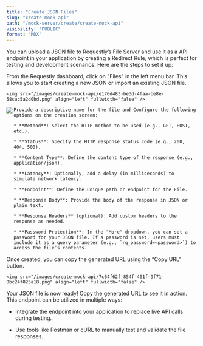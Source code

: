 ```yaml
---
title: "Create JSON Files"
slug: "create-mock-api"
path: "/mock-server/create/create-mock-api"
visibility: "PUBLIC"
format: "MDX"
---
```


You can upload a JSON file to Requestly’s File Server and use it as a API endpoint in your application by creating a Redirect Rule, which is perfect for testing and development scenarios. Here are the steps to set it up:

<Steps>
  <Step title="Go to the File Server in Requestly Dashboard">
    From the Requestly dashboard, click on "Files" in the left menu bar.
  </Step>

  <Step title="Click on &#x22;New file&#x22; or upload a JSON file directly.">
    This allows you to start creating a new JSON or import an existing JSON file.

    <img src="/images/create-mock-api/e176d483-be3d-4faa-be8e-58cac5a2d0bd.png" align="left" fullwidth="false" />
  </Step>

  <Step title="Enter the details for the New File.">
    <img src="/images/create-mock-api/4940a339-ae71-4c27-afbc-949ef7b46872.png" align="left" fullwidth="false" />

    Provide a descriptive name for the file and Configure the following options on the creation screen:

    * **Method**: Select the HTTP method to be used (e.g., GET, POST, etc.).

    * **Status**: Specify the HTTP response status code (e.g., 200, 404, 500).

    * **Content Type**: Define the content type of the response (e.g., application/json).

    * **Latency**: Optionally, add a delay (in milliseconds) to simulate network latency.

    * **Endpoint**: Define the unique path or endpoint for the File.

    * **Response Body**: Provide the body of the response in JSON or plain text.

    * **Response Headers** (optional): Add custom headers to the response as needed.

    * **Password Protection**: In the "More" dropdown, you can set a password for your JSON file. If a password is set, users must include it as a query parameter (e.g., `rq_password=<password>`) to access the file’s contents.
  </Step>

  <Step title="Click on &#x22;Create&#x22; to finalize your file creation.">
    Once created, you can copy the generated URL using the “Copy URL” button.

    <img src="/images/create-mock-api/7c64f62f-854f-401f-9f71-0bc24f825a18.png" align="left" fullwidth="false" />
  </Step>
</Steps>

Your JSON file is now ready! Copy the generated URL to see it in action. This endpoint can be utilized in multiple ways:

* Integrate the endpoint into your application to replace live API calls during testing.

* Use tools like Postman or cURL to manually test and validate the file responses.

